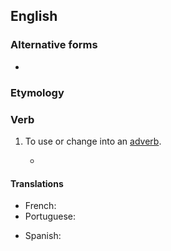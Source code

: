 ==English==

===Alternative forms===
* {{l|en|adverbialise}} {{qualifier|UK}}

===Etymology===
{{suffix|en|adverbial|ize}}

===Verb===
{{en-verb|adverbializ}}

# {{lb|en|American spelling}} To use or change into an [[adverb]].
#* {{quote-text|en|year=2010|author=Bjarke Frellesvig|title=A History of the Japanese Language|page=94|passage=The basic function of the copula in Japanese is to predicate, adnominalize or '''adverbialize''' nouns.}}

====Translations====
{{trans-top|to change into an adverb}}
* French: {{t+check|fr|adverbialiser}}
* Portuguese: {{t|pt|adverbializar}}
{{trans-mid}}
* Spanish: {{t+|es|adverbializar}}
{{trans-bottom}}